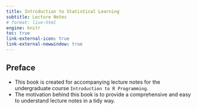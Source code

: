 ```yaml
---
title: Introduction to Statistical Learning
subtitle: Lecture Notes
# format: live-html
engine: knitr
toc: true
link-external-icon: true
link-external-newwindow: true
---
```


## Preface

* This book is created for accompanying lecture notes for the undergraduate course `Introduction to R Programming`.
* The motivation behind this book is to provide a comprehensive and easy to understand lecture notes in a tidy way.